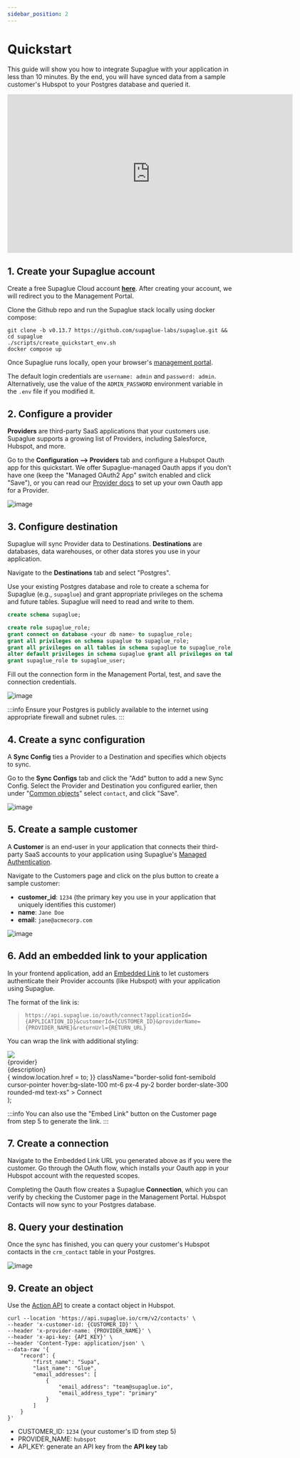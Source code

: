 ```yaml
---
sidebar_position: 2
---
```



# Quickstart

This guide will show you how to integrate Supaglue with your application in less than 10 minutes. By the end, you will have synced data from a sample customer's Hubspot to your Postgres database and queried it.

<iframe
  width="640"
  height="356"
  src="https://www.loom.com/embed/579b97dc576b4aa3bcd69b0cfa50d613?sid=2417ae3a-4fe1-43a4-b84d-8067216fabaf&hide_owner=true&hide_share=true&hide_title=true&hideEmbedTopBar=true"
  frameborder="0"
  webkitallowfullscreen
  mozallowfullscreen
  allowfullscreen
></iframe>

## 1. Create your Supaglue account

<Tabs>

<TabItem value="supaglue-cloud" label="Supaglue Cloud" default>

Create a free Supaglue Cloud account **[here](https://app.supaglue.io/sign-up)**. After creating your account, we will redirect you to the Management Portal.

</TabItem>

<TabItem value="localhost" label="Localhost">

Clone the Github repo and run the Supaglue stack locally using docker compose:

```shell
git clone -b v0.13.7 https://github.com/supaglue-labs/supaglue.git && cd supaglue
./scripts/create_quickstart_env.sh
docker compose up
```

Once Supaglue runs locally, open your browser's [management portal](http://localhost:3000).

The default login credentials are `username: admin` and `password: admin`. Alternatively, use the value of the `ADMIN_PASSWORD` environment variable in the `.env` file if you modified it.

</TabItem>

</Tabs>

## 2. Configure a provider

**Providers** are third-party SaaS applications that your customers use. Supaglue supports a growing list of Providers, including Salesforce, Hubspot, and more.

Go to the **Configuration --> Providers** tab and configure a Hubspot Oauth app for this quickstart. We offer Supaglue-managed Oauth apps if you don't have one (keep the "Managed OAuth2 App" switch enabled and click "Save"), or you can read our [Provider docs](./category/providers) to set up your own Oauth app for a Provider.

<BrowserWindow url="https://app.supaglue.io/applications/62605dc1-148e-4c53-a850-82e10f71ed23/configuration/providers/crm/hubspot">

![image](/img/hubspot-config-quickstart.png)

</BrowserWindow>

## 3. Configure destination

Supaglue will sync Provider data to Destinations. **Destinations** are databases, data warehouses, or other data stores you use in your application.

Navigate to the **Destinations** tab and select "Postgres".

Use your existing Postgres database and role to create a schema for Supaglue (e.g., `supaglue`) and grant appropriate privileges on the schema and future tables. Supaglue will need to read and write to them.

```sql
create schema supaglue;

create role supaglue_role;
grant connect on database <your db name> to supaglue_role;
grant all privileges on schema supaglue to supaglue_role;
grant all privileges on all tables in schema supaglue to supaglue_role;
alter default privileges in schema supaglue grant all privileges on tables to supaglue_role;
grant supaglue_role to supaglue_user;
```

Fill out the connection form in the Management Portal, test, and save the connection credentials.

<BrowserWindow url="https://app.supaglue.io/applications/62605dc1-148e-4c53-a850-82e10f71ed23/configuration/destinations/postgres">

![image](/img/postgres-form-quickstart.png)

</BrowserWindow>

:::info
Ensure your Postgres is publicly available to the internet using appropriate firewall and subnet rules.
:::

## 4. Create a sync configuration

A **Sync Config** ties a Provider to a Destination and specifies which objects to sync.

Go to the **Sync Configs** tab and click the "Add" button to add a new Sync Config. Select the Provider and Destination you configured earlier, then under "[Common objects](./platform/common-schema/overview)" select `contact`, and click "Save".

<BrowserWindow url="https://app.supaglue.io/applications/62605dc1-148e-4c53-a850-82e10f71ed23/configuration/sync_configs/e8a88575-efdb-4560-ae94-3871e8e51b18">

![image](/img/sync-config-quickstart.png)

</BrowserWindow>

## 5. Create a sample customer

A **Customer** is an end-user in your application that connects their third-party SaaS accounts to your application using Supaglue's [Managed Authentication](./platform/managed-auth).

Navigate to the Customers page and click on the plus button to create a sample customer:

- **customer_id**: `1234` (the primary key you use in your application that uniquely identifies this customer)
- **name**: `Jane Doe`
- **email**: `jane@acmecorp.com`

<BrowserWindow url="https://app.supaglue.io/applications/62605dc1-148e-4c53-a850-82e10f71ed23/customers">

![image](/img/customer-config-quickstart.png)

</BrowserWindow>

## 6. Add an embedded link to your application

In your frontend application, add an [Embedded Link](platform/managed-auth#embedded-links) to let customers authenticate their Provider accounts (like Hubspot) with your application using Supaglue.

The format of the link is:

> `https://api.supaglue.io/oauth/connect?applicationId={APPLICATION_ID}&customerId={CUSTOMER_ID}&providerName={PROVIDER_NAME}&returnUrl={RETURN_URL}`

You can wrap the link with additional styling:

  <div className="mb-4 p-6 max-w-4xl flex flex-col border rounded-md border-slate-200 border-solid items-start">
    <img src={icon} style={{ width: 'auto', height: '36px' }} />
    <div className="font-semibold mt-4">{provider}</div>
    <div className="text-xs mt-2">{description}</div>
    <div
      onClick={() => {
        window.location.href = to;
      }}
      className="border-solid font-semibold cursor-pointer hover:bg-slate-100 mt-6 px-4 py-2 border border-slate-300 rounded-md text-xs"
    >
      Connect
    </div>
  </div>
);

<div className="grid grid-cols-2 gap-4">

<IntegrationCard
  icon="/img/hubspot.svg"
  provider="Hubspot"
  description="Sync your leads in and out of Hubspot"
  to="http://localhost:8080/oauth/connect?applicationId=a4398523-03a2-42dd-9681-c91e3e2efaf4&customerId=external-customer-hubspot&providerName=hubspot&returnUrl=https%3A%2F%2Fdocs.supaglue.com%2Fquickstart%233-query-the-supaglue-unified-api"
/>

</div>

:::info
You can also use the "Embed Link" button on the Customer page from step 5 to generate the link.
:::

## 7. Create a connection

Navigate to the Embedded Link URL you generated above as if you were the customer. Go through the OAuth flow, which installs your Oauth app in your Hubspot account with the requested scopes.

Completing the Oauth flow creates a Supaglue **Connection**, which you can verify by checking the Customer page in the Management Portal. Hubspot Contacts will now sync to your Postgres database.

<div className="grid grid-cols-2 gap-4 justify-items-center">
<div>
  <ThemedImage
    alt="Hubspot Example App"
    width="100%"
    sources={{
      light: '/img/hubspot_app.png',
      dark: '/img/hubspot_app.png',
    }}
  />
</div>

</div>

## 8. Query your destination

Once the sync has finished, you can query your customer's Hubspot contacts in the `crm_contact` table in your Postgres.

![image](/img/postgres-sql.png)

## 9. Create an object

Use the [Action API](api/introduction) to create a contact object in Hubspot.

<Tabs>

<TabItem value="supaglue-cloud" label="Supaglue Cloud" default>

```
curl --location 'https://api.supaglue.io/crm/v2/contacts' \
--header 'x-customer-id: {CUSTOMER_ID}' \
--header 'x-provider-name: {PROVIDER_NAME}' \
--header 'x-api-key: {API_KEY}' \
--header 'Content-Type: application/json' \
--data-raw '{
    "record": {
        "first_name": "Supa",
        "last_name": "Glue",
        "email_addresses": [
            {
                "email_address": "team@supaglue.io",
                "email_address_type": "primary"
            }
        ]
    }
}'
```

- CUSTOMER_ID: `1234` (your customer's ID from step 5)
- PROVIDER_NAME: `hubspot`
- API_KEY: generate an API key from the **API key** tab

</TabItem>

</Tabs>
